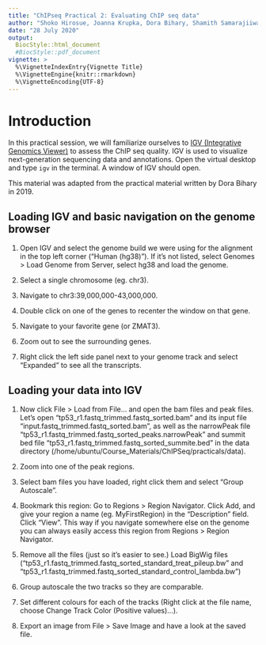```yaml
---
title: "ChIPseq Practical 2: Evaluating ChIP seq data"
author: "Shoko Hirosue, Joanna Krupka, Dora Bihary, Shamith Samarajiiwa"
date: "28 July 2020"
output: 
  BiocStyle::html_document
  #BiocStyle::pdf_document
vignette: >
  %\VignetteIndexEntry{Vignette Title}
  %\VignetteEngine{knitr::rmarkdown}
  %\VignetteEncoding{UTF-8} 
---
```


# Introduction
In this practical session, we will familiarize ourselves to [IGV (Integrative Genomics Viewer)](https://software.broadinstitute.org/software/igv/home) to assess the ChIP seq quality. IGV is used to visualize next-generation sequencing data and annotations. Open the virtual desktop and type `igv` in the terminal. A window of IGV should open.

This material was adapted from the practical material written by Dora Bihary in 2019.

## Loading IGV and basic navigation on the genome browser

1. Open IGV and select the genome build we were using for the alignment in the top left corner (“Human (hg38)”). If it's not listed, select Genomes > Load Genome from Server, select hg38 and load the genome.

2. Select a single chromosome (eg. chr3).

3. Navigate to chr3:39,000,000-43,000,000.

4. Double click on one of the genes to recenter the window on that gene.

5. Navigate to your favorite gene (or ZMAT3).

6. Zoom out to see the surrounding genes.

7. Right click the left side panel next to your genome track and select “Expanded” to see all the transcripts.


## Loading your data into IGV

1. Now click File > Load from File… and open the bam files and peak files. Let's open "tp53_r1.fastq_trimmed.fastq_sorted.bam" and its input file "input.fastq_trimmed.fastq_sorted.bam", as well as the narrowPeak file "tp53_r1.fastq_trimmed.fastq_sorted_peaks.narrowPeak" and summit bed file "tp53_r1.fastq_trimmed.fastq_sorted_summite.bed" in the data directory (/home/ubuntu/Course_Materials/ChIPSeq/practicals/data).

2. Zoom into one of the peak regions.

3. Select bam files you have loaded, right click them and select "Group Autoscale".

4. Bookmark this region:
Go to Regions > Region Navigator. Click Add, and give your region a name (eg. MyFirstRegion) in the “Description” field. Click “View”.
This way if you navigate somewhere else on the genome you can always easily access this region from Regions > Region Navigator.

5. Remove all the files (just so it's easier to see.) Load BigWig files ("tp53_r1.fastq_trimmed.fastq_sorted_standard_treat_pileup.bw" and "tp53_r1.fastq_trimmed.fastq_sorted_standard_control_lambda.bw")

6. Group autoscale the two tracks so they are comparable.

7. Set different colours for each of the tracks (Right click at the file name, choose Change Track Color (Positive values)…).

8. Export an image from File > Save Image and have a look at the saved file.

